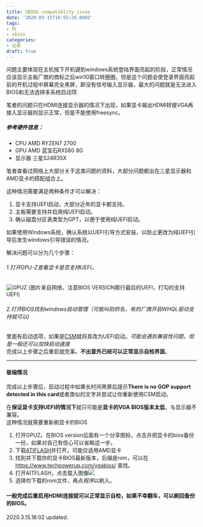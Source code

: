 ```yaml
---
title: VBIOS compatiblity issue
date: '2020-03-15T16:55:26.000Z'
tags:
- 坑
- vbios
categories:
- 记录
draft: true
---
```


问题主要体现在主机按下开机键到windows系统登陆界面亮起的阶段，正常情况应该显示主板厂商的商标之后win10窗口转圈圈，但是这个问题会使登录界面亮起前的开机过程中屏幕完全黑屏，即没有信号输入显示器，最大的问题就是无法进入BIOS和无法选择多系统启动项

笔者的问题只在HDMI连接显示器的情况下出现，如果显卡输出HDMI转接VGA再接入显示器则显示正常，但是不能使用freesync。

##### 参考硬件信息：

- CPU AMD RYZEN7 2700
- GPU AMD 蓝宝石RX580 8G
- 显示器 三星S24R35X

笔者查看过网络上大部分关于这类问题的资料，大部分问题都出在三星显示器和AMD显卡的搭配组合上。

这种情况需要满足两种条件才可以解决：

1. 显卡支持UEFI启动，大部分近年的显卡都支持。
2. 主板需要支持并启用纯UEFI启动。
3. 确认磁盘分区表类型为GPT，以便于使用纯UEFI启动。

如果使用Windows系统，确认系统以UEFI引导方式安装，以防止更改为纯UEFI引导后发生windows引导错误的情况。

解决问题可以分为几个步骤：

###### 1.打开GPU-Z查看显卡是否支持UEFI。

![GPUZ](https://static.chiphell.com/forum/201505/28/093639ayhzfdml7dm32uwz.gif)
(图片来自网络，注意BIOS VERSION那行最后的UEFI，打勾的支持UEFI)

###### 2.打开BIOS找到windows启动管理（可能叫别的名，有的厂商开启WHQL驱动支持就可以)

里面有启动选项，如果是[CSM](https://baike.baidu.com/item/CSM/10240408)就将其改为UEFI启动。_可能会遇到兼容性问题，但是一般还可以加快启动速度_  
完成以上步骤之后重启就完事。**不出意外已经可以正常显示自检界面**。

---

#### 极端情况

完成以上步骤后，启动过程中如果长时间黑屏后提示**There is no GOP support detected in this card**或者类似的文字并尝试让你重新使用CSM启动。

在**保证显卡支持UEFI的情况下**就只可能是**显卡的VGA BIOS版本太低**，与显示器不兼容。  
这种情况就需要重新刷显卡的BIOS

1. 打开GPUZ。在BIOS version后面有一个分享图标，点击并把显卡的bios备份一份，如果对自己有信心可以省略这一步。
2. 下载[ATIFLASH](http://us1-dl.techpowerup.com/files/xC20_fhK4G237lLjJBEwtA/1584261831/atiflash_293.zip)并打开。可能仅适用AMD显卡
3. 找到并下载你的显卡BIOS最新版本，后缀是rom，可以在 https://www.techpowerup.com/vgabios/ 查找。
4. 打开AITFLASH，点击载入图像![](https://img-blog.csdnimg.cn/20190107225831698.png?x-oss-process=image/watermark,type_ZmFuZ3poZW5naGVpdGk,shadow_10,text_aHR0cHM6Ly9ibG9nLmNzZG4ubmV0L3FxXzMxODA1ODIx,size_16,color_FFFFFF,t_70)
5. 选择你下载的rom文件，再点*程序*以刷入。

#### 一般完成后重启用HDMI连接就可以正常显示自检，如果不幸翻车，可以刷回备份的BIOS。

2020.3.15.18:02 updated.
